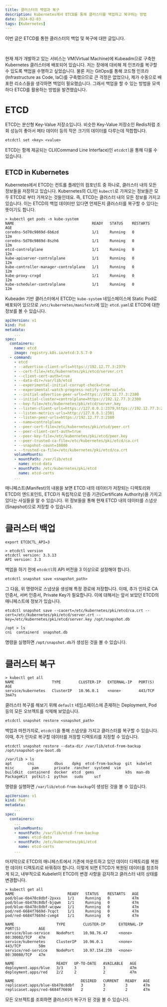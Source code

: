 ```yaml
---
title: 클러스터의 백업과 복구
description: Kubernetes에서 ETCD를 통해 클러스터를 백업하고 복구하는 방법
date: 2024-02-03
tags: [Kubernetes]
---
```

이번 글은 ETCD를 통한 클러스터의 백업 및 복구에 대한 글입니다.

<br />

현재 제가 개발하고 있는 서비스는 VM(Virtual Machine)에 Kubeadm으로 구축한 Kubernetes 클러스터에 배포되어 있습니다.
저는 장애에 대비해 제 인프라를 복구할 수 있도록 백업을 수행하고 싶었습니다.
물론 저는 GitOps를 통해 코드형 인프라(Infrastructure as Code, IaC)를 구축했으므로 큰 걱정은 없었으나, 제가 수동으로 배포한 리소스들을 생각하면 백업이 필요했습니다.
그래서 백업을 할 수 있는 방법을 모색하다 ETCD를 활용하는 방법을 발견했습니다.

# ETCD

ETCD는 분산형 Key-Value 저장소입니다.
비슷한 Key-Value 저장소인 Redis처럼 조회 성능이 좋아서 메타 데이터 등의 작은 크기의 데이터를 다루는데 적합합니다.

```console
etcdctl set <key> <value>
```

ETCD는 함께 제공되는 CLI(Command Line Interface)인 `etcdctl`을 통해 다룰 수 있습니다.

## ETCD in Kubernetes

Kubernetes에서 ETCD는 컨트롤 플레인의 컴포넌트 중 하나로, 클러스터 내의 모든 정보들을 저장하고 있습니다.
Kubernetes의 CLI인 `kubectl`로 가져오는 정보들은 모두 ETCD로 부터 가져오는 것들인데요.
즉, ETCD는 클러스터 내의 모든 정보를 가지고 있습니다.
이는 ETCD의 백업 데이터만 있다면 언제든지 클러스터를 복구할 수 있다는 뜻이기도 합니다.

```console {5}
> kubectl get pods -n kube-system
NAME                                   READY   STATUS    RESTARTS   AGE
coredns-5d78c9869d-6b6zd               1/1     Running   0          12m
coredns-5d78c9869d-8szh6               1/1     Running   0          12m
etcd-controlplane                      1/1     Running   0          12m
kube-apiserver-controlplane            1/1     Running   0          12m
kube-controller-manager-controlplane   1/1     Running   0          12m
kube-proxy-crxgd                       1/1     Running   0          12m
kube-scheduler-controlplane            1/1     Running   0          12m
```

Kubeadm 기반 클러스터에서 ETCD는 `kube-system` 네임스페이스에 Static Pod로 배포되어 있으므로 `/etc/kubernetes/manifests`에 있는 `etcd.yaml`로 ETCD에 대한 정보를 볼 수 있습니다.

```yaml title="etcd.yaml" showLineNumbers {12, 14, 19, 20, 29}
apiVersion: v1
kind: Pod
metadata:
    ...
spec:
  containers:
    name: etcd
    image: registry.k8s.io/etcd:3.5.7-0
  - command:
    - etcd
    - --advertise-client-urls=https://192.12.77.3:2379
    - --cert-file=/etc/kubernetes/pki/etcd/server.crt
    - --client-cert-auth=true
    - --data-dir=/var/lib/etcd
    - --experimental-initial-corrupt-check=true
    - --experimental-watch-progress-notify-interval=5s
    - --initial-advertise-peer-urls=https://192.12.77.3:2380
    - --initial-cluster=controlplane=https://192.12.77.3:2380
    - --key-file=/etc/kubernetes/pki/etcd/server.key
    - --listen-client-urls=https://127.0.0.1:2379,https://192.12.77.3:2379
    - --listen-metrics-urls=http://127.0.0.1:2381
    - --listen-peer-urls=https://192.12.77.3:2380
    - --name=controlplane
    - --peer-cert-file=/etc/kubernetes/pki/etcd/peer.crt
    - --peer-client-cert-auth=true
    - --peer-key-file=/etc/kubernetes/pki/etcd/peer.key
    - --peer-trusted-ca-file=/etc/kubernetes/pki/etcd/ca.crt
    - --snapshot-count=10000
    - --trusted-ca-file=/etc/kubernetes/pki/etcd/ca.crt
    volumeMounts:
    - mountPath: /var/lib/etcd
      name: etcd-data
    - mountPath: /etc/kubernetes/pki/etcd
      name: etcd-certs
    ...
```

매니페스트(Manifest)의 내용을 보면 ETCD 내의 데이터가 저장되는 디렉토리와 ETCD의 엔드포인트, ETCD가 독립적으로 인증 기관(Certificate Authority)을 가지고 있다는 사실들을 알 수 있습니다.
위 정보들을 통해 현재 ETCD 내의 데이터를 스냅샷(Snapshot)으로 저장할 수 있습니다.

# 클러스터 백업

```console
export ETCDCTL_API=3
```
```console {3}
> etcdctl version
etcdctl version: 3.3.13
API version: 3.3
```

백업을 하기 전에 `etcdctl`의 API 버전을 3 이상으로 설정해야 합니다.


```console
etcdctl snapshot save <snapshot_path>
```

그 다음, 위 명령어로 스냅샷을 생성해 특정 경로에 저장합니다.
이때, 추가 인자로 CA 인증서, 서버 인증서, Private Key가 필요합니다.
이에 대해서는 앞서 보았던 ETCD의 매니페스트에 정보가 있습니다.

```console
etcdctl snapshot save --cacert=/etc/kubernetes/pki/etcd/ca.crt --cert=/etc/kubernetes/pki/etcd/server.crt --key=/etc/kubernetes/pki/etcd/server.key /opt/snapshot.db
```
```console /snapshot.db/
/opt > ls
cni  containerd  snapshot.db
```

명령을 실행하면 `/opt/snapshot.db`가 생성된 것을 볼 수 있습니다.

# 클러스터 복구

```console
> kubectl get all
NAME                 TYPE        CLUSTER-IP   EXTERNAL-IP   PORT(S)   AGE
service/kubernetes   ClusterIP   10.96.0.1    <none>        443/TCP   3m47s
```

클러스터 복구를 해보기 위해 `default` 네임스페이스에 존재하는 Deployment, Pod 등의 모든 오브젝트를 삭제해 보았습니다.

```console
etcdctl snapshot restore <snapshot_path>
```

백업과 마찬가지로, `etcdctl`을 통해 스냅샷을 가지고 클러스터를 복구할 수 있습니다.
이때, 추가 인자로 복구할 데이터를 저장할 디렉토리를 지정할 수 있습니다.

```console
etcdctl snapshot restore --data-dir /var/lib/etcd-from-backup /opt/snapshot-pre-boot.db
```
```console /etcd-from-backup/
/var/lib > ls
apt       cni         dbus    dpkg  etcd-from-backup  git  kubelet  misc        pam       private  rancher  systemd  vim
buildkit  containerd  docker  etcd  gems              k0s  man-db   PackageKit  polkit-1  python   sudo     ucf
```

명령을 실행하면 `/var/lib/etcd-from-backup`이 생성된 것을 볼 수 있습니다.

```yaml title="etcd.yaml" showLineNumbers {9}
apiVersion: v1
kind: Pod
metadata:
    ...
spec:
  containers:
    ...
    volumeMounts:
    - mountPath: /var/lib/etcd-from-backup
      name: etcd-data
    - mountPath: /etc/kubernetes/pki/etcd
      name: etcd-certs
    ...
```

마지막으로 ETCD의 매니페스트에서 기존에 마운트하고 있던 데이터 디렉토리를 복원한 데이터 디렉토리로 바꿔줘야 합니다.
이렇게 되면 ETCD가 복원된 데이터를 참조하게 되고, 내부적으로 Kubelet이 ETCD의 변경 사항을 감지하고 클러스터 내의 상태를 변경합니다.

```console
> kubectl get all
NAME                        READY   STATUS    RESTARTS   AGE
pod/blue-6b478c8dbf-2pxxs   1/1     Running   0          47m
pod/blue-6b478c8dbf-bjqwm   1/1     Running   0          47m
pod/blue-6b478c8dbf-wcqww   1/1     Running   0          47m
pod/red-6684f7669d-7cqct    1/1     Running   0          47m
pod/red-6684f7669d-cvmg4    1/1     Running   0          47m

NAME                   TYPE        CLUSTER-IP      EXTERNAL-IP   PORT(S)        AGE
service/blue-service   NodePort    10.98.76.47     <none>        80:30082/TCP   47m
service/kubernetes     ClusterIP   10.96.0.1       <none>        443/TCP        50m
service/red-service    NodePort    10.97.154.230   <none>        80:30080/TCP   47m

NAME                   READY   UP-TO-DATE   AVAILABLE   AGE
deployment.apps/blue   3/3     3            3           47m
deployment.apps/red    2/2     2            2           47m

NAME                              DESIRED   CURRENT   READY   AGE
replicaset.apps/blue-6b478c8dbf   3         3         3       47m
replicaset.apps/red-6684f7669d    2         2         2       47m
```

모든 오브젝트를 조회하면 클러스터가 복구가 된 것을 볼 수 있습니다.
